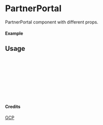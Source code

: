 
<Meta of={PartnerPortal} title="GCP/PartnerPortal" />

# PartnerPortal

PartnerPortal component with different props.

#### Example

<Canvas of={PartnerPortal.Primary} />

## Usage

```ts
import { PartnerPortal } from "yadl-ui";

const Example = () => {
  return (
      <PartnerPortal />
  );
};

export default Example;
```

#### Credits
[GCP](https://cloud.google.com/icons)
